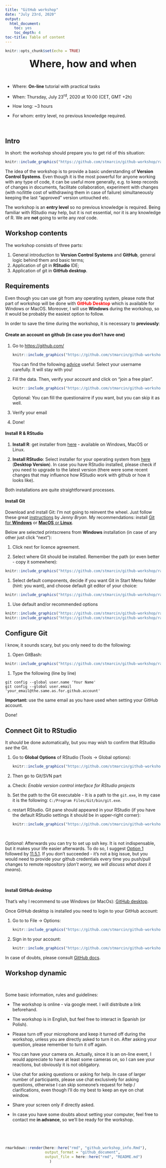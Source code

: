 ```yaml
---
title: "GitHub workshop"
date: "July 23rd, 2020"
output:
  html_document:
    toc: yes
    toc_depth: 4
toc-title: Table of content
---
```


```r
knitr::opts_chunk$set(echo = TRUE)
```

<center><font size="6.5">**Where, how and when**</font></center>

<br> 

+ Where: **On-line** tutorial with practical tasks  

+ When: Thursday, July 23^rd^, 2020 at 10:00 (CET, GMT +2h)  

+ How long: ~3 hours  

+ For whom: entry level, no previous knowledge required.


<br> 

## **Intro**

In short: the workshop should prepare you to get rid of this situation:  

```r
knitr::include_graphics("https://github.com/stmarcin/github-workshop/raw/master/img/final_final.png")
```

The idea of the workshop is to provide a basic understanding of **Version Control Systems**. Even though it is the most powerful for anyone working with any type of code, it can be useful more generally, e.g. to keep records of changes in documents, facilitate collaboration, experiment with changes (with no/little cost of withdrawing them in case of failure) simultaneously keeping the last "approved" version untouched etc.  

The workshop is an **entry level** so no previous knowledge is required. Being familiar with RStudio may help, but it is not essential, nor it is any knowledge of R. We are **not** going to write any *real* code.  

## **Workshop contents**

The workshop consists of three parts:  

1. General introduction to **Version Control Systems** and **GitHub**, general logic behind them and basic terms;  
1. Application of git in **RStudio** IDE;
1. Application of git in **GitHub desktop**.

## **Requirements**

Even though you can use git from any operating system, please note that part of workshop will be done with <span style="color:red">**GitHub Desktop**</span> which is available for Windows or MacOS. Moreover, I will use **Windows** during the workshop, so it would be probably the easiest option to follow. 

In order to save the time during the workshop, it is necessary to **previously**:  

#### **Create an account on github** (in case you don't have one)  

1. Go to [https://github.com/](https://github.com/){target="blank"}  

    ```r
    knitr::include_graphics("https://github.com/stmarcin/github-workshop/raw/master/img/github_sign_up.png")
    ```
    
    You can find the following [advice](https://happygitwithr.com/github-acct.html){target="blank"} useful: Select your username carefully. It will stay with you!

1. Fill the data. Then, verify your account and click on "join a free plan". 

    ```r
    knitr::include_graphics("https://github.com/stmarcin/github-workshop/raw/master/img/github_sign_up2.png")
    ```

    Optional: You can fill the questionairre if you want, but you can skip it as well.  

1. Verify your email

1. Done!

#### **Install R & RStudio**

1. **Install R**: get installer from [here](https://cran.r-project.org/){target="blank"} - available on Windows, MacOS or Linux.

1. **Install RStudio**: Select installer for your operating system from [here](https://rstudio.com/products/rstudio/download/preview/){target="blank"} (**Desktop Version**). In case you have RStudio installed, please check if you need to upgrade to the latest version (there were some recent changes that may influence how RStudio work with github or how it looks like).

Both installations are quite straightforward processes. 

#### **Install Git**

Download and install Git: I'm not going to reinvent the wheel. Just follow these great [instructions](https://happygitwithr.com/install-git.html){target="blank"} by *Jenny Bryan*. My recommendations: install [Git for **Windows**](https://gitforwindows.org/){target="blank"} or [**MacOS** or **Linux**](https://git-scm.com/downloads){target="blank"}. 

Below are selected printscreens from **Windows** installation (in case of any other just click "next"):

1. Click next for licence agreement.

1. Select where Git should be installed. Remember the path (or even better - copy it somewhere):
```r
knitr::include_graphics("https://github.com/stmarcin/github-workshop/raw/master/img/git_install_02.png")
```

1. Select default components, decide if you want Git in Start Menu folder (hint: you want), and choose default git editor of your choice:
```r
knitr::include_graphics("https://github.com/stmarcin/github-workshop/raw/master/img/git_install_01.png")
```

1. Use default and/or recommended options
```r
knitr::include_graphics("https://github.com/stmarcin/github-workshop/raw/master/img/git_install_03.png")
knitr::include_graphics("https://github.com/stmarcin/github-workshop/raw/master/img/git_install_04.png")
```

## **Configure Git**   

I know, it sounds scary, but you only need to do the following:

1. Open GitBash:
```r
knitr::include_graphics("https://github.com/stmarcin/github-workshop/raw/master/img/git_bash.png")
```

1. Type the following (line by line)

```
git config --global user.name 'Your Name'
git config --global user.email 'your_email@the.same.as.for.github.account'
```

**Important:** use the same email as you have used when setting your GitHub account.  

Done!

## **Connect Git to RStudio**  

It *should* be done automatically, but you may wish to confirm that RStudio *see* the Git.

1) Go to **Global Options** of RStudio (Tools -> Global options):  

    ```r
    knitr::include_graphics("https://github.com/stmarcin/github-workshop/raw/master/img/RStudio_git2.png")
    ```

1) Then go to Git/SVN part

a) Check: *Enable version control interface for RStudio projects*

a) Set the path to the Git executable - It is a path to the `git.exe`, in my case it is the following: `C:/Program Files/Git/bin/git.exe`. 

a) restart RStudio. Git pane should appeared in your RStudio (if you have the default RStudio settings it should be in upper-right corner):  

    ```r
    knitr::include_graphics("https://github.com/stmarcin/github-workshop/raw/master/img/RStudio_git3.png")
    ```
    
<br>  

*Optional:* Afterwards you can try to set up ssh key. It is not indispensable, but it makes your life easier afterwards. To do so, I suggest [Option 1](https://happygitwithr.com/ssh-keys.html#create-an-ssh-key-pair){target="blank"} followed by [11.5.1](https://happygitwithr.com/ssh-keys.html#provide-public-key-to-github){target="blank"}. If you don't succeeded - it's not a big issue, but you would need to provide your github credentials every time you push/pull changes to remote repository (*don't worry, we will discuss what does it means*).

<br>  


#### **Install GitHub desktop**

That's why I recommend to use Windows (or MacOs): [GitHub desktop](https://desktop.github.com/){target="blank"}. 

Once GitHub desktop is installed you need to login to your GitHub account: 

1. Go to to File -> Options:

    
    ```r
    knitr::include_graphics("https://github.com/stmarcin/github-workshop/raw/master/img/Github_desktop1.png")
    ```

1. Sign in to your account:

    ```r
    knitr::include_graphics("https://github.com/stmarcin/github-workshop/raw/master/img/Github_desktop2.png")
    ```
    
    
In case of doubts, please consult [GitHub docs](https://docs.github.com/en/desktop/getting-started-with-github-desktop){target="blank"}.

## **Workshop dynamic**

<br> 

Some basic information, rules and guidelines:

- The workshop is online - via google meet. I will distribute a link beforehand.

- The workshop is in English, but feel free to interact in Spanish (or Polish).

- Please turn off your microphone and keep it turned off during the workshop, unless you are directly asked to turn it on. After asking your question, please remember to turn it off again.

- You can have your camera on. Actually, since it is an on-line event, I would appreciate to have at least some cameras on, so I can see your reactions, but obviously it is not obligatory.

- Use chat for asking questions or asking for help. In case of larger number of participants, please use chat exclusively for asking questions, otherwise I can skip someone's request for help / clarifications, even though I'll do my best to keep an eye on chat window.

- Share your screen only if directly asked. 

- In case you have some doubts about setting your computer, feel free to contact me **in advance**, so we'll be ready for the workshop. 


<br> 


<br> 
```r
rmarkdown::render(here::here("rmd", "github_workshop_info.Rmd"), 
                  output_format = "github_document",
                  output_file = here::here("rmd", "README.md")
                    )
```
